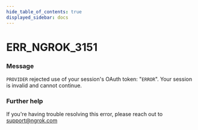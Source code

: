 ```yaml
---
hide_table_of_contents: true
displayed_sidebar: docs
---
```



# ERR_NGROK_3151

### Message

`PROVIDER` rejected use of your session's OAuth token: "`ERROR`". Your session is invalid and cannot continue.

<ErrorDetails error="err_ngrok_3151" />

### Further help

If you're having trouble resolving this error, please reach out to [support@ngrok.com](mailto:support@ngrok.com?subject=Help%20with%20ERR_NGROK_3151)
